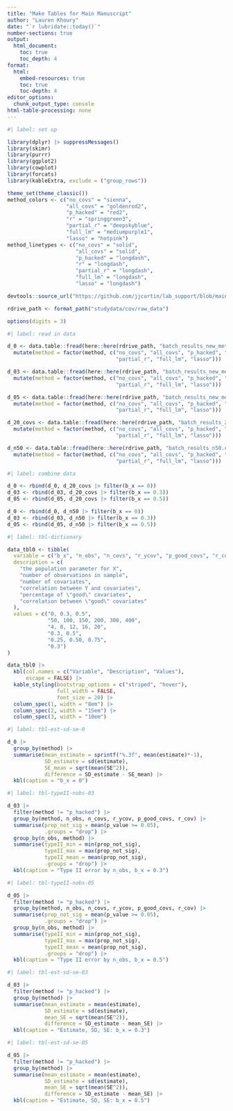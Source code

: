 ```yaml
---
title: "Make Tables for Main Manuscript"
author: "Lauren Khoury"
date: "`r lubridate::today()`"
number-sections: true
output: 
  html_document:
    toc: true 
    toc_depth: 4
format:
  html:
    embed-resources: true
    toc: true
    toc-depth: 4
editor_options: 
  chunk_output_type: console
html-table-processing: none
---
```


```r
#| label: set up

library(dplyr) |> suppressMessages()
library(skimr)
library(purrr)
library(ggplot2)
library(cowplot)
library(forcats)
library(kableExtra, exclude = ("group_rows"))

theme_set(theme_classic())
method_colors <- c("no_covs" = "sienna",
                   "all_covs" = "goldenrod2",
                   "p_hacked" = "red2",
                   "r" = "springgreen3",
                   "partial_r" = "deepskyblue",
                   "full_lm" = "mediumpurple1",
                   "lasso" = "hotpink")
method_linetypes <- c("no_covs" = "solid",
                      "all_covs" = "solid",
                      "p_hacked" = "longdash",
                      "r" = "longdash",
                      "partial_r" = "longdash",
                      "full_lm" = "longdash",
                      "lasso" = "longdash")

devtools::source_url("https://github.com/jjcurtin/lab_support/blob/main/format_path.R?raw=true") |> suppressMessages()

rdrive_path <- format_path("studydata/cov/raw_data")

options(digits = 3)

```

```r
#| label: read in data

d_0 <- data.table::fread(here::here(rdrive_path, "batch_results_new_method_0.csv")) |> 
  mutate(method = factor(method, c("no_covs", "all_covs", "p_hacked", "r", 
                                   "partial_r", "full_lm", "lasso")))

d_03 <- data.table::fread(here::here(rdrive_path, "batch_results_new_method_03.csv")) |> 
  mutate(method = factor(method, c("no_covs", "all_covs", "p_hacked", "r", 
                                   "partial_r", "full_lm", "lasso"))) 

d_05 <- data.table::fread(here::here(rdrive_path, "batch_results_new_method_05.csv")) |>
  mutate(method = factor(method, c("no_covs", "all_covs", "p_hacked", "r", 
                                   "partial_r", "full_lm", "lasso")))

d_20_covs <- data.table::fread(here::here(rdrive_path, "batch_results_20_covs.csv")) |>
  mutate(method = factor(method, c("no_covs", "all_covs", "p_hacked", "r",
                                   "partial_r", "full_lm", "lasso")))

d_n50 <- data.table::fread(here::here(rdrive_path, "batch_results_n50.csv")) |>
  mutate(method = factor(method, c("no_covs", "all_covs", "p_hacked", "r",
                                   "partial_r", "full_lm", "lasso")))

```

```r
#| label: combine data

d_0 <- rbind(d_0, d_20_covs |> filter(b_x == 0))
d_03 <- rbind(d_03, d_20_covs |> filter(b_x == 0.3))
d_05 <- rbind(d_05, d_20_covs |> filter(b_x == 0.5))

d_0 <- rbind(d_0, d_n50 |> filter(b_x == 0))
d_03 <- rbind(d_03, d_n50 |> filter(b_x == 0.3))
d_05 <- rbind(d_05, d_n50 |> filter(b_x == 0.5))

```

```r
#| label: tbl-dictionary

data_tbl0 <- tibble(
  variable = c("b_x", "n_obs", "n_covs", "r_ycov", "p_good_covs", "r_cov"),
  description = c(
    "the population parameter for X",
    "number of observations in sample",
    "number of covariates",
    "correlation between Y and covariates",
    "percentage of \"good\" covariates",
    "correlation between \"good\" covariates"
  ),
  values = c("0, 0.3, 0.5",
             "50, 100, 150, 200, 300, 400", 
             "4, 8, 12, 16, 20", 
             "0.3, 0.5", 
             "0.25, 0.50, 0.75", 
             "0.3")
)

data_tbl0 |>
  kbl(col.names = c("Variable", "Description", "Values"), 
      escape = FALSE) |>
  kable_styling(bootstrap_options = c("striped", "hover"), 
                full_width = FALSE,
                font_size = 20) |>
  column_spec(1, width = "8em") |>
  column_spec(2, width = "15em") |>
  column_spec(3, width = "10em")

```

```r
#| label: tbl-est-sd-se-0

d_0 |> 
  group_by(method) |> 
  summarise(mean_estimate = sprintf("%.3f", mean(estimate)*-1),
            SD_estimate = sd(estimate),
            SE_mean = sqrt(mean(SE^2)),
            difference = SD_estimate - SE_mean) |> 
  kbl(caption = "b_x = 0")

```

```r
#| label: tbl-typeII-nobs-03

d_03 |> 
  filter(method != "p_hacked") |> 
  group_by(method, n_obs, n_covs, r_ycov, p_good_covs, r_cov) |> 
  summarise(prop_not_sig = mean(p_value >= 0.05),
            .groups = "drop") |> 
  group_by(n_obs, method) |> 
  summarise(typeII_min = min(prop_not_sig),
            typeII_max = max(prop_not_sig),
            typeII_mean = mean(prop_not_sig),
            .groups = "drop") |> 
  kbl(caption = "Type II error by n_obs, b_x = 0.3")

```

```r
#| label: tbl-typeII-nobs-05

d_05 |> 
  filter(method != "p_hacked") |> 
  group_by(method, n_obs, n_covs, r_ycov, p_good_covs, r_cov) |> 
  summarise(prop_not_sig = mean(p_value >= 0.05),
            .groups = "drop") |> 
  group_by(n_obs, method) |> 
  summarise(typeII_min = min(prop_not_sig),
            typeII_max = max(prop_not_sig),
            typeII_mean = mean(prop_not_sig),
            .groups = "drop") |> 
  kbl(caption = "Type II error by n_obs, b_x = 0.5")

```

```r
#| label: tbl-est-sd-se-03

d_03 |> 
  filter(method != "p_hacked") |> 
  group_by(method) |> 
  summarise(mean_estimate = mean(estimate),
            SD_estimate = sd(estimate),
            mean_SE = sqrt(mean(SE^2)),
            difference = SD_estimate - mean_SE) |> 
  kbl(caption = "Estimate, SD, SE: b_x = 0.3")

```

```r
#| label: tbl-est-sd-se-05

d_05 |> 
  filter(method != "p_hacked") |> 
  group_by(method) |> 
  summarise(mean_estimate = mean(estimate),
            SD_estimate = sd(estimate),
            mean_SE = sqrt(mean(SE^2)),
            difference = SD_estimate - mean_SE) |> 
  kbl(caption = "Estimate, SD, SE: b_x = 0.5")

```






